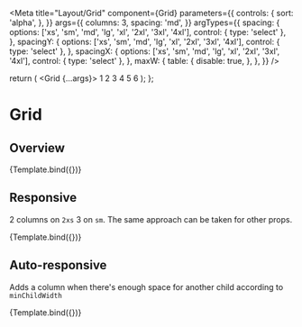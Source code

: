 

<Meta
  title="Layout/Grid"
  component={Grid}
  parameters={{
    controls: {
      sort: 'alpha',
    },
  }}
  args={{
    columns: 3,
    spacing: 'md',
  }}
  argTypes={{
    spacing: {
      options: ['xs', 'sm', 'md', 'lg', 'xl', '2xl', '3xl', '4xl'],
      control: { type: 'select' },
    },
    spacingY: {
      options: ['xs', 'sm', 'md', 'lg', 'xl', '2xl', '3xl', '4xl'],
      control: { type: 'select' },
    },
    spacingX: {
      options: ['xs', 'sm', 'md', 'lg', 'xl', '2xl', '3xl', '4xl'],
      control: { type: 'select' },
    },
    maxW: {
      table: {
        disable: true,
      },
    },
  }}
/>

  return (
    <Box w="100%" maxW={maxW}>
      <Grid {...args}>
        <Box h="50px" bg="blue.100">
          1
        </Box>
        <Box h="50px" bg="green.100">
          2
        </Box>
        <Box h="50px" bg="orange.100">
          3
        </Box>
        <Box h="50px" bg="blue.200">
          4
        </Box>
        <Box h="50px" bg="green.200">
          5
        </Box>
        <Box h="50px" bg="orange.300">
          6
        </Box>
      </Grid>
    </Box>
  );
};

# Grid

## Overview

<Canvas>
  <Story name="Overview" args={{ maxW: '300px' }}>
    {Template.bind({})}
  </Story>
</Canvas>

<ArgsTable story="Overview" />

## Responsive

2 columns on `2xs` 3 on `sm`. The same approach can be taken for other props.

<Canvas>
  <Story name="Responsive" args={{ columns: { '2xs': 2, sm: 3 } }}>
    {Template.bind({})}
  </Story>
</Canvas>

## Auto-responsive

Adds a column when there's enough space for another child according to `minChildWidth`

<Canvas>
  <Story
    name="Auto-responsive"
    args={{
      columns: undefined,
      minChildWidth: '200px',
    }}
  >
    {Template.bind({})}
  </Story>
</Canvas>
